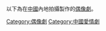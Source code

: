 {{Catnav|頁面分類|...|电视剧|各國電視劇|中国电视剧}}
{{Catnav|頁面分類|...|电视剧|中文連續劇|中国电视剧}}
{{Catnav|頁面分類|...|电视|电视节目|中国电视节目|中国电视剧}}
{{Catnav|頁面分類|...|各國電視|各國電視劇|中国电视剧}}
以下為在[[中國|中國]]內地拍攝製作的[[偶像劇|偶像劇]]。

[[Category:偶像劇|Category:偶像劇]]
[[Category:中國愛情劇|Category:中國愛情劇]]